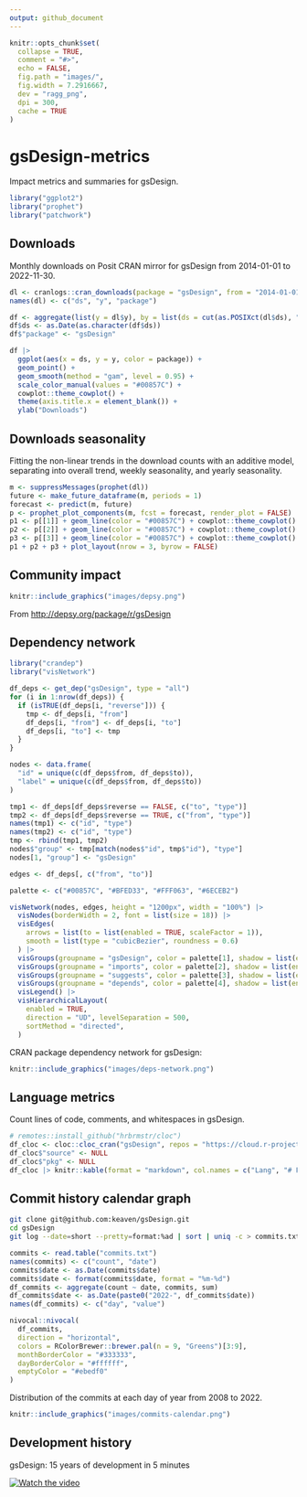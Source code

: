 ```yaml
---
output: github_document
---
```


<!-- README.md is generated from README.Rmd. Please edit that file -->

```r
knitr::opts_chunk$set(
  collapse = TRUE,
  comment = "#>",
  echo = FALSE,
  fig.path = "images/",
  fig.width = 7.2916667,
  dev = "ragg_png",
  dpi = 300,
  cache = TRUE
)
```

# gsDesign-metrics

<!-- badges: start -->
<!-- badges: end -->

Impact metrics and summaries for gsDesign.

```r
library("ggplot2")
library("prophet")
library("patchwork")
```

## Downloads

Monthly downloads on Posit CRAN mirror for gsDesign from 2014-01-01 to 2022-11-30.

```r
dl <- cranlogs::cran_downloads(package = "gsDesign", from = "2014-01-01", to = "2022-11-30")
names(dl) <- c("ds", "y", "package")

df <- aggregate(list(y = dl$y), by = list(ds = cut(as.POSIXct(dl$ds), "month")), sum)
df$ds <- as.Date(as.character(df$ds))
df$"package" <- "gsDesign"
```

```r
df |>
  ggplot(aes(x = ds, y = y, color = package)) +
  geom_point() +
  geom_smooth(method = "gam", level = 0.95) +
  scale_color_manual(values = "#00857C") +
  cowplot::theme_cowplot() +
  theme(axis.title.x = element_blank()) +
  ylab("Downloads")
```

## Downloads seasonality

Fitting the non-linear trends in the download counts with an additive model, separating into overall trend, weekly seasonality, and yearly seasonality.

```r
m <- suppressMessages(prophet(dl))
future <- make_future_dataframe(m, periods = 1)
forecast <- predict(m, future)
p <- prophet_plot_components(m, fcst = forecast, render_plot = FALSE)
p1 <- p[[1]] + geom_line(color = "#00857C") + cowplot::theme_cowplot() + xlab("Year")
p2 <- p[[2]] + geom_line(color = "#00857C") + cowplot::theme_cowplot()
p3 <- p[[3]] + geom_line(color = "#00857C") + cowplot::theme_cowplot()
p1 + p2 + p3 + plot_layout(nrow = 3, byrow = FALSE)
```

## Community impact

```r
knitr::include_graphics("images/depsy.png")
```

From <http://depsy.org/package/r/gsDesign>

## Dependency network

```r
library("crandep")
library("visNetwork")

df_deps <- get_dep("gsDesign", type = "all")
for (i in 1:nrow(df_deps)) {
  if (isTRUE(df_deps[i, "reverse"])) {
    tmp <- df_deps[i, "from"]
    df_deps[i, "from"] <- df_deps[i, "to"]
    df_deps[i, "to"] <- tmp
  }
}

nodes <- data.frame(
  "id" = unique(c(df_deps$from, df_deps$to)),
  "label" = unique(c(df_deps$from, df_deps$to))
)

tmp1 <- df_deps[df_deps$reverse == FALSE, c("to", "type")]
tmp2 <- df_deps[df_deps$reverse == TRUE, c("from", "type")]
names(tmp1) <- c("id", "type")
names(tmp2) <- c("id", "type")
tmp <- rbind(tmp1, tmp2)
nodes$"group" <- tmp[match(nodes$"id", tmp$"id"), "type"]
nodes[1, "group"] <- "gsDesign"

edges <- df_deps[, c("from", "to")]

palette <- c("#00857C", "#BFED33", "#FFF063", "#6ECEB2")

visNetwork(nodes, edges, height = "1200px", width = "100%") |>
  visNodes(borderWidth = 2, font = list(size = 18)) |>
  visEdges(
    arrows = list(to = list(enabled = TRUE, scaleFactor = 1)),
    smooth = list(type = "cubicBezier", roundness = 0.6)
  ) |>
  visGroups(groupname = "gsDesign", color = palette[1], shadow = list(enabled = TRUE)) |>
  visGroups(groupname = "imports", color = palette[2], shadow = list(enabled = TRUE)) |>
  visGroups(groupname = "suggests", color = palette[3], shadow = list(enabled = TRUE)) |>
  visGroups(groupname = "depends", color = palette[4], shadow = list(enabled = TRUE)) |>
  visLegend() |>
  visHierarchicalLayout(
    enabled = TRUE,
    direction = "UD", levelSeparation = 500,
    sortMethod = "directed",
  )
```

CRAN package dependency network for gsDesign:

```r
knitr::include_graphics("images/deps-network.png")
```

## Language metrics

Count lines of code, comments, and whitespaces in gsDesign.

```r
# remotes::install_github("hrbrmstr/cloc")
df_cloc <- cloc::cloc_cran("gsDesign", repos = "https://cloud.r-project.org/")
df_cloc$"source" <- NULL
df_cloc$"pkg" <- NULL
df_cloc |> knitr::kable(format = "markdown", col.names = c("Lang", "# Files", "(%)", "LoC", "(%)", "Blank lines", "(%)", "# Lines", "(%)"), digits = 2)
```

## Commit history calendar graph

```bash
git clone git@github.com:keaven/gsDesign.git
cd gsDesign
git log --date=short --pretty=format:%ad | sort | uniq -c > commits.txt
```

```r
commits <- read.table("commits.txt")
names(commits) <- c("count", "date")
commits$date <- as.Date(commits$date)
commits$date <- format(commits$date, format = "%m-%d")
df_commits <- aggregate(count ~ date, commits, sum)
df_commits$date <- as.Date(paste0("2022-", df_commits$date))
names(df_commits) <- c("day", "value")

nivocal::nivocal(
  df_commits,
  direction = "horizontal",
  colors = RColorBrewer::brewer.pal(n = 9, "Greens")[3:9],
  monthBorderColor = "#333333",
  dayBorderColor = "#ffffff",
  emptyColor = "#ebedf0"
)
```

Distribution of the commits at each day of year from 2008 to 2022.

```r
knitr::include_graphics("images/commits-calendar.png")
```

## Development history

gsDesign: 15 years of development in 5 minutes

[![Watch the video](https://img.youtube.com/vi/_ZUddQAhPFw/maxresdefault.jpg)](https://youtu.be/_ZUddQAhPFw)
